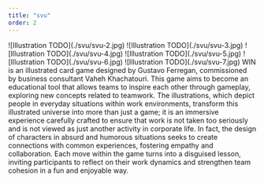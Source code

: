 ```yaml
---
title: "svu"
order: 2
---
```


<Illustrations>
    ![Illustration TODO](./svu/svu-2.jpg)
    ![Illustration TODO](./svu/svu-3.jpg)
    ![Illustration TODO](./svu/svu-4.jpg)
    ![Illustration TODO](./svu/svu-5.jpg)
    ![Illustration TODO](./svu/svu-6.jpg)
    ![Illustration TODO](./svu/svu-7.jpg)
</Illustrations>

<Description>
    WIN is an illustrated card game designed by Gustavo Ferregan, commissioned by business consultant Vaheh Khachatouri. This game aims to become an educational tool that allows teams to inspire each other through gameplay, exploring new concepts related to teamwork. The illustrations, which depict people in everyday situations within work environments, transform this illustrated universe into more than just a game; it is an immersive experience carefully crafted to ensure that work is not taken too seriously and is not viewed as just another activity in corporate life. In fact, the design of characters in absurd and humorous situations seeks to create connections with common experiences, fostering empathy and collaboration. Each move within the game turns into a disguised lesson, inviting participants to reflect on their work dynamics and strengthen team cohesion in a fun and enjoyable way.
</Description>

